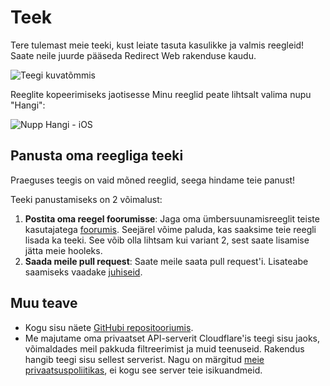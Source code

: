 # Teek

Tere tulemast meie teeki, kust leiate tasuta kasulikke ja valmis reegleid! Saate neile juurde pääseda Redirect Web rakenduse kaudu.

![Teegi kuvatõmmis](/img/library-screenshot.webp)

Reeglite kopeerimiseks jaotisesse Minu reeglid peate lihtsalt valima nupu "Hangi":

![Nupp Hangi - iOS](/img/library-get-button-ios.gif)

## Panusta oma reegliga teeki

Praeguses teegis on vaid mõned reeglid, seega hindame teie panust!

Teeki panustamiseks on 2 võimalust:

1.  **Postita oma reegel foorumisse**: Jaga oma ümbersuunamisreeglit teiste kasutajatega [foorumis](https://github.com/mshibanami/redirect-web/discussions/categories/redirect-rules). Seejärel võime paluda, kas saaksime teie reegli lisada ka teeki. See võib olla lihtsam kui variant 2, sest saate lisamise jätta meie hooleks.
2.  **Saada meile pull request**: Saate meile saata pull request'i. Lisateabe saamiseks vaadake [juhiseid](https://github.com/mshibanami/redirect-web/tree/main/library).

## Muu teave

-   Kogu sisu näete [GitHubi repositooriumis](https://github.com/mshibanami/redirect-web/tree/main/library).
-   Me majutame oma privaatset API-serverit Cloudflare'is teegi sisu jaoks, võimaldades meil pakkuda filtreerimist ja muid teenuseid. Rakendus hangib teegi sisu sellest serverist. Nagu on märgitud [meie privaatsuspoliitikas](/privacy-policy), ei kogu see server teie isikuandmeid.
